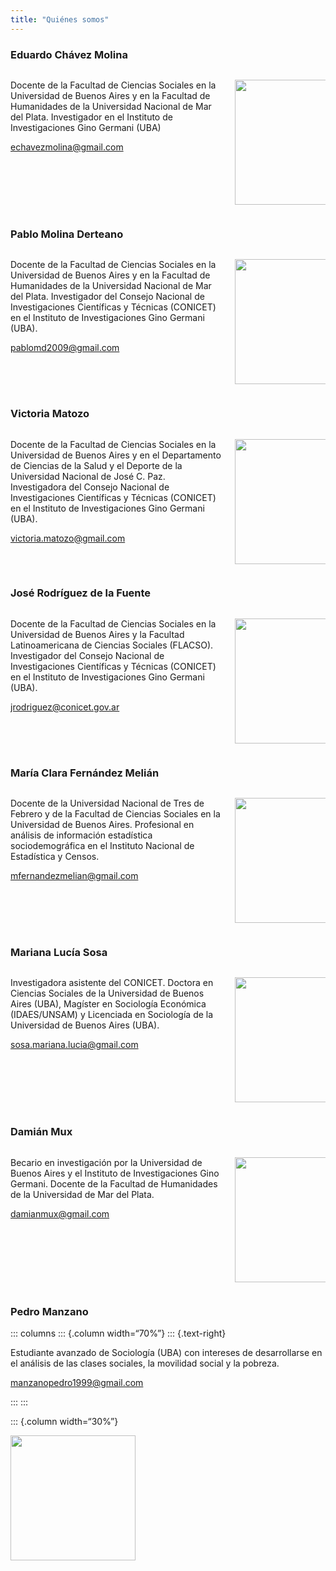 ```yaml
---
title: "Quiénes somos"
---
```


### Eduardo Chávez Molina

::: columns
::: {.column width="70%"}
::: {.text-right}

Docente de la Facultad de Ciencias Sociales en la Universidad de Buenos Aires y en la Facultad de Humanidades de la Universidad Nacional de Mar del Plata. Investigador en el Instituto de Investigaciones Gino Germani (UBA)

[echavezmolina\@gmail.com](mailto:echavezmolina@gmail.com)

:::
:::

::: {.column width="30%"}

![](imagenes/lalo.jpeg){width="200px"}

:::
:::


### Pablo Molina Derteano

::: columns
::: {.column width="70%"}
::: {.text-right}

Docente de la Facultad de Ciencias Sociales en la Universidad de Buenos Aires y en la Facultad de Humanidades de la Universidad Nacional de Mar del Plata. Investigador del Consejo Nacional de Investigaciones Científicas y Técnicas (CONICET) en el Instituto de Investigaciones Gino Germani (UBA).

[pablomd2009\@gmail.com](mailto:pablomd2009@gmail.com)

:::
:::

::: {.column width="30%"}

![](imagenes/Pablo-Derteano.png){width="200px"}

:::
:::

### Victoria Matozo  

::: columns
::: {.column width="70%"}
::: {.text-right}

Docente de la Facultad de Ciencias Sociales en la Universidad de Buenos Aires y en el Departamento de Ciencias de la Salud y el Deporte de la Universidad Nacional de José C. Paz. Investigadora del Consejo Nacional de Investigaciones Científicas y Técnicas (CONICET) en el Instituto de Investigaciones Gino Germani (UBA).

[victoria.matozo\@gmail.com](mailto:victoria.matozo@gmail.com)

:::
:::

::: {.column width="30%"}

![](imagenes/vicky.jpeg){width="200px"}

:::
:::

### José Rodríguez de la Fuente

::: columns
::: {.column width="70%"}
::: {.text-right}

Docente de la Facultad de Ciencias Sociales en la Universidad de Buenos Aires y la Facultad Latinoamericana de Ciencias Sociales (FLACSO). Investigador del Consejo Nacional de Investigaciones Científicas y Técnicas (CONICET) en el Instituto de Investigaciones Gino Germani (UBA).

[jrodriguez\@conicet.gov.ar](mailto:jrodriguez@conicet.gov.ar)

:::
:::

::: {.column width="30%"}

![](imagenes/jose_españa.jpg){width="200px"}


:::
:::

### María Clara Fernández Melián

::: columns
::: {.column width="70%"}
::: {.text-right}

Docente de la Universidad Nacional de Tres de Febrero y de la Facultad de Ciencias Sociales en la Universidad de Buenos Aires. Profesional en análisis de información estadística sociodemográfica en el Instituto Nacional de Estadística y Censos.

[mfernandezmelian\@gmail.com](mailto:mfernandezmelian@gmail.com)

:::
:::

::: {.column width="30%"}

![](imagenes/maria.jpeg){width="200px"}

:::
:::

### Mariana Lucía Sosa

::: columns
::: {.column width="70%"}
::: {.text-right}

Investigadora asistente del CONICET. Doctora en Ciencias Sociales de la Universidad de Buenos Aires (UBA), Magíster en Sociología Económica (IDAES/UNSAM) y Licenciada en Sociología de la Universidad de Buenos Aires (UBA).

[sosa.mariana.lucia\@gmail.com](mailto:sosa.mariana.lucia@gmail.com)

:::
:::

::: {.column width="30%"}

![](imagenes/mariana.jpeg){width="200px"}

:::
:::

### Damián Mux

::: columns
::: {.column width="70%"}
::: {.text-right}

Becario en investigación por la Universidad de Buenos Aires y el Instituto de Investigaciones Gino Germani.
Docente de la Facultad de Humanidades de la Universidad de Mar del Plata.

[damianmux\@gmail.com](mailto:damianmux@gmail.com)

:::
:::

::: {.column width="30%"}

![](imagenes/damian.jpg){width="200px"}


:::
:::

### Pedro Manzano

::: columns
::: {.column width="70%"}
::: {.text-right}

Estudiante avanzado de Sociología (UBA) con intereses de desarrollarse en el análisis de las clases sociales, la movilidad social y la pobreza.

[manzanopedro1999\@gmail.com](mailto:manzanopedro1999@gmail.com)

:::
:::

::: {.column width="30%"}

![](imagenes/pedro.jpeg){width="200px"}